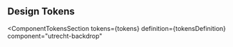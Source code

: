 <!-- @license CC0-1.0 -->


<Meta id="css-backdrop--design-tokens" title="CSS Component/Backdrop/Design Tokens" />

## Design Tokens

<ComponentTokensSection
  tokens={tokens}
  definition={tokensDefinition}
  component="utrecht-backdrop"
></ComponentTokensSection>
